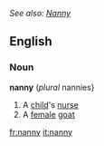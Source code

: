 ''See also: [[Nanny]]''
==English==
===Noun===
{{wikipedia}}
'''nanny''' (''plural'' nannies}
#A [[child]]'s [[nurse]]
#A [[female]] [[goat]]

[[fr:nanny]]
[[it:nanny]]